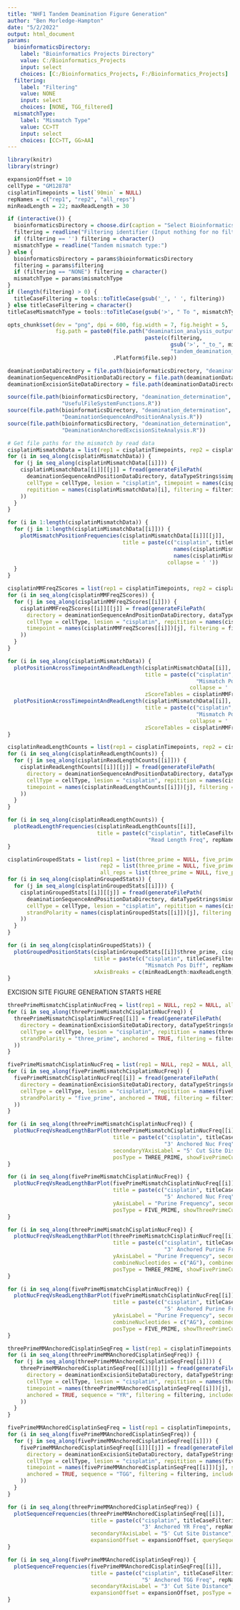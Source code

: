 ```yaml
---
title: "NHF1 Tandem Deamination Figure Generation"
author: "Ben Morledge-Hampton"
date: "5/2/2022"
output: html_document
params:
  bioinformaticsDirectory:
    label: "Bioinformatics Projects Directory"
    value: C:/Bioinformatics_Projects
    input: select
    choices: [C:/Bioinformatics_Projects, F:/Bioinformatics_Projects]
  filtering:
    label: "Filtering"
    value: NONE
    input: select
    choices: [NONE, TGG_filtered]
  mismatchType:
    label: "Mismatch Type"
    value: CC>TT
    input: select
    choices: [CC>TT, GG>AA]
---
```



```r
library(knitr)
library(stringr)

expansionOffset = 10
cellType = "GM12878"
cisplatinTimepoints = list(`90min` = NULL)
repNames = c("rep1", "rep2", "all_reps")
minReadLength = 22; maxReadLength = 30

if (interactive()) {
  bioinformaticsDirectory = choose.dir(caption = "Select Bioinformatics_Projects Directory")
  filtering = readline("Filtering identifier (Input nothing for no filtering):")
  if (filtering == '') filtering = character()
  mismatchType = readline("Tandem mismatch type:")
} else {
  bioinformaticsDirectory = params$bioinformaticsDirectory
  filtering = params$filtering
  if (filtering == "NONE") filtering = character()
  mismatchType = params$mismatchType
}
if (length(filtering) > 0) {
  titleCaseFiltering = tools::toTitleCase(gsub('_', ' ', filtering))
} else titleCaseFiltering = character()
titleCaseMismatchType = tools::toTitleCase(gsub('>', " To ", mismatchType))

opts_chunk$set(dev = "png", dpi = 600, fig.width = 7, fig.height = 5, 
               fig.path = paste0(file.path("deamination_analysis_output",cellType,
                                           paste(c(filtering,
                                                   gsub('>', "_to_", mismatchType),
                                                   "tandem_deamination_figures"), collapse = '_')),
                                 .Platform$file.sep))

deaminationDataDirectory = file.path(bioinformaticsDirectory, "deamination_determination", "data", cellType)
deaminationSequenceAndPositionDataDirectory = file.path(deaminationDataDirectory,"sequence_and_position_analysis")
deaminationExcisionSiteDataDirectory = file.path(deaminationDataDirectory, "excision_site_analysis")
```


```r
source(file.path(bioinformaticsDirectory, "deamination_determination", 'R',
                 "UsefulFileSystemFunctions.R"))
source(file.path(bioinformaticsDirectory, "deamination_determination", 'R',
                 "DeaminationSequenceAndPositionAnalysis.R"))
source(file.path(bioinformaticsDirectory, "deamination_determination", 'R',
                 "DeaminationAnchoredExcisionSiteAnalysis.R"))
```


```r
# Get file paths for the mismatch by read data
cisplatinMismatchData = list(rep1 = cisplatinTimepoints, rep2 = cisplatinTimepoints, all_reps = cisplatinTimepoints)
for (i in seq_along(cisplatinMismatchData)) {
  for (j in seq_along(cisplatinMismatchData[[i]])) {
    cisplatinMismatchData[[i]][[j]] = fread(generateFilePath(
      deaminationSequenceAndPositionDataDirectory, dataTypeStrings$simplifiedMismatches, ".tsv",
      cellType = cellType, lesion = "cisplatin", timepoint = names(cisplatinMismatchData[[i]])[j],
      repitition = names(cisplatinMismatchData)[i], filtering = filtering, includedMismatches = mismatchType
    ))
  }
}
```


```r
for (i in 1:length(cisplatinMismatchData)) {
  for (j in 1:length(cisplatinMismatchData[[i]])) {
    plotMismatchPositionFrequencies(cisplatinMismatchData[[i]][[j]],
                                    title = paste(c("cisplatin", titleCaseFiltering, titleCaseMismatchType,
                                                    names(cisplatinMismatchData)[i], 
                                                    names(cisplatinMismatchData[[i]])[j], "Mismatch Pos"),
                                                  collapse = ' '))
  }
}
```


```r
cisplatinMMFreqZScores = list(rep1 = cisplatinTimepoints, rep2 = cisplatinTimepoints, all_reps = cisplatinTimepoints)
for (i in seq_along(cisplatinMMFreqZScores)) {
  for (j in seq_along(cisplatinMMFreqZScores[[i]])) {
    cisplatinMMFreqZScores[[i]][[j]] = fread(generateFilePath(
      directory = deaminationSequenceAndPositionDataDirectory, dataTypeStrings$mismatchFrequencyZScores, ".tsv",
      cellType = cellType, lesion = "cisplatin", repitition = names(cisplatinMMFreqZScores)[i],
      timepoint = names(cisplatinMMFreqZScores[[i]])[j], filtering = filtering, includedMismatches = mismatchType
    ))
  }
}
```


```r
for (i in seq_along(cisplatinMismatchData)) {
  plotPositionAcrossTimepointAndReadLength(cisplatinMismatchData[[i]],
                                           title = paste(c("cisplatin", titleCaseFiltering, titleCaseMismatchType,
                                                           "Mismatch Pos Freq", repNames[i]),
                                                         collapse = ' '),
                                           zScoreTables = cisplatinMMFreqZScores[[i]])
  plotPositionAcrossTimepointAndReadLength(cisplatinMismatchData[[i]], posType = FIVE_PRIME,
                                           title = paste(c("cisplatin", titleCaseFiltering, titleCaseMismatchType,
                                                           "Mismatch Pos Freq", repNames[i]),
                                                         collapse = ' '),
                                           zScoreTables = cisplatinMMFreqZScores[[i]])
}
```


```r
cisplatinReadLengthCounts = list(rep1 = cisplatinTimepoints, rep2 = cisplatinTimepoints, all_reps = cisplatinTimepoints)
for (i in seq_along(cisplatinReadLengthCounts)) {
  for (j in seq_along(cisplatinReadLengthCounts[[i]])) {
    cisplatinReadLengthCounts[[i]][[j]] = fread(generateFilePath(
      directory = deaminationSequenceAndPositionDataDirectory, dataTypeStrings$readLengthcounts, ".tsv",
      cellType = cellType, lesion = "cisplatin", repitition = names(cisplatinReadLengthCounts)[i],
      timepoint = names(cisplatinReadLengthCounts[[i]])[j], filtering = filtering, includedMismatches = mismatchType
    ))
  }
}
```


```r
for (i in seq_along(cisplatinReadLengthCounts)) {
  plotReadLengthFrequencies(cisplatinReadLengthCounts[[i]],
                            title = paste(c("cisplatin", titleCaseFiltering, titleCaseMismatchType,
                                            "Read Length Freq", repNames[i]), collapse = ' '))
}
```


```r
cisplatinGroupedStats = list(rep1 = list(three_prime = NULL, five_prime = NULL),
                             rep2 = list(three_prime = NULL, five_prime = NULL),
                             all_reps = list(three_prime = NULL, five_prime = NULL))
for (i in seq_along(cisplatinGroupedStats)) {
  for (j in seq_along(cisplatinGroupedStats[[i]])) {
    cisplatinGroupedStats[[i]][[j]] = fread(generateFilePath(
      deaminationSequenceAndPositionDataDirectory, dataTypeStrings$mismatchPositionStats, ".tsv",
      cellType = cellType, lesion = "cisplatin", repitition = names(cisplatinGroupedStats)[i],
      strandPolarity = names(cisplatinGroupedStats[[i]])[j], filtering = filtering, includedMismatches = mismatchType
    ))
  }
}
```


```r
for (i in seq_along(cisplatinGroupedStats)) {
  plotGroupedPositionStats(cisplatinGroupedStats[[i]]$three_prime, cisplatinGroupedStats[[i]]$five_prime, POS_DIFF,
                           title = paste(c("cisplatin", titleCaseFiltering, titleCaseMismatchType,
                                           "Mismatch Pos Diff", repNames[i]), collapse = ' '),
                           xAxisBreaks = c(minReadLength:maxReadLength))
}
```

EXCISION SITE FIGURE GENERATION STARTS HERE

```r
threePrimeMismatchCisplatinNucFreq = list(rep1 = NULL, rep2 = NULL, all_reps = NULL)
for (i in seq_along(threePrimeMismatchCisplatinNucFreq)) {
  threePrimeMismatchCisplatinNucFreq[[i]] = fread(generateFilePath(
    directory = deaminationExcisionSiteDataDirectory, dataTypeStrings$nucleotideFrequencyData, ".tsv",
    cellType = cellType, lesion = "cisplatin", repitition = names(threePrimeMismatchCisplatinNucFreq)[i],
    strandPolarity = "three_prime", anchored = TRUE, filtering = filtering, includedMismatches = mismatchType
  ))
}

fivePrimeMismatchCisplatinNucFreq = list(rep1 = NULL, rep2 = NULL, all_reps = NULL)
for (i in seq_along(fivePrimeMismatchCisplatinNucFreq)) {
  fivePrimeMismatchCisplatinNucFreq[[i]] = fread(generateFilePath(
    directory = deaminationExcisionSiteDataDirectory, dataTypeStrings$nucleotideFrequencyData, ".tsv",
    cellType = cellType, lesion = "cisplatin", repitition = names(fivePrimeMismatchCisplatinNucFreq)[i],
    strandPolarity = "five_prime", anchored = TRUE, filtering = filtering, includedMismatches = mismatchType
  ))
}
```


```r
for (i in seq_along(threePrimeMismatchCisplatinNucFreq)) {
  plotNucFreqVsReadLengthBarPlot(threePrimeMismatchCisplatinNucFreq[[i]], 
                                 title = paste(c("cisplatin", titleCaseFiltering, titleCaseMismatchType,
                                                 "3' Anchored Nuc Freq", repNames[i]), collapse = ' '),
                                 secondaryYAxisLabel = "5' Cut Site Distance",
                                 posType = THREE_PRIME, showFivePrimeCutSite = TRUE, expansionOffset = expansionOffset)
}

for (i in seq_along(fivePrimeMismatchCisplatinNucFreq)) {
  plotNucFreqVsReadLengthBarPlot(fivePrimeMismatchCisplatinNucFreq[[i]], 
                                 title = paste(c("cisplatin", titleCaseFiltering, titleCaseMismatchType,
                                                 "5' Anchored Nuc Freq", repNames[i]), collapse = ' '),
                                 yAxisLabel = "Purine Frequency", secondaryYAxisLabel = "3' Cut Site Distance",
                                 posType = FIVE_PRIME, showThreePrimeCutSite = TRUE, expansionOffset = expansionOffset)
}
```


```r
for (i in seq_along(threePrimeMismatchCisplatinNucFreq)) {
  plotNucFreqVsReadLengthBarPlot(threePrimeMismatchCisplatinNucFreq[[i]], 
                                 title = paste(c("cisplatin", titleCaseFiltering, titleCaseMismatchType,
                                                 "3' Anchored Purine Freq", repNames[i]), collapse = ' '),
                                 yAxisLabel = "Purine Frequency", secondaryYAxisLabel = "5' Cut Site Distance",
                                 combineNucleotides = c("AG"), combinedNames = c("Purine"),
                                 posType = THREE_PRIME, showFivePrimeCutSite = TRUE, expansionOffset = expansionOffset)
}

for (i in seq_along(fivePrimeMismatchCisplatinNucFreq)) {
  plotNucFreqVsReadLengthBarPlot(fivePrimeMismatchCisplatinNucFreq[[i]], 
                                 title = paste(c("cisplatin", titleCaseFiltering, titleCaseMismatchType,
                                                 "5' Anchored Purine Freq", repNames[i]), collapse = ' '),
                                 yAxisLabel = "Purine Frequency", secondaryYAxisLabel = "3' Cut Site Distance",
                                 combineNucleotides = c("AG"), combinedNames = c("Purine"),
                                 posType = FIVE_PRIME, showThreePrimeCutSite = TRUE, expansionOffset = expansionOffset)
}
```


```r
threePrimeMMAnchoredCisplatinSeqFreq = list(rep1 = cisplatinTimepoints, rep2 = cisplatinTimepoints, all_reps = cisplatinTimepoints)
for (i in seq_along(threePrimeMMAnchoredCisplatinSeqFreq)) {
  for (j in seq_along(threePrimeMMAnchoredCisplatinSeqFreq[[i]])) {
    threePrimeMMAnchoredCisplatinSeqFreq[[i]][[j]] = fread(generateFilePath(
      directory = deaminationExcisionSiteDataDirectory, dataTypeStrings$sequenceFrequency, ".tsv",
      cellType = cellType, lesion = "cisplatin", repitition = names(threePrimeMMAnchoredCisplatinSeqFreq)[i],
      timepoint = names(threePrimeMMAnchoredCisplatinSeqFreq[[i]])[j], strandPolarity = "three_prime",
      anchored = TRUE, sequence = "YR", filtering = filtering, includedMismatches = mismatchType
    ))
  }
}

fivePrimeMMAnchoredCisplatinSeqFreq = list(rep1 = cisplatinTimepoints, rep2 = cisplatinTimepoints, all_reps = cisplatinTimepoints)
for (i in seq_along(fivePrimeMMAnchoredCisplatinSeqFreq)) {
  for (j in seq_along(fivePrimeMMAnchoredCisplatinSeqFreq[[i]])) {
    fivePrimeMMAnchoredCisplatinSeqFreq[[i]][[j]] = fread(generateFilePath(
      directory = deaminationExcisionSiteDataDirectory, dataTypeStrings$sequenceFrequency, ".tsv",
      cellType = cellType, lesion = "cisplatin", repitition = names(fivePrimeMMAnchoredCisplatinSeqFreq)[i],
      timepoint = names(fivePrimeMMAnchoredCisplatinSeqFreq[[i]])[j], strandPolarity = "five_prime",
      anchored = TRUE, sequence = "TGG", filtering = filtering, includedMismatches = mismatchType
    ))
  }
}
```


```r
for (i in seq_along(threePrimeMMAnchoredCisplatinSeqFreq)) {
  plotSequenceFrequencies(threePrimeMMAnchoredCisplatinSeqFreq[[i]],
                          title = paste(c("cisplatin", titleCaseFiltering, titleCaseMismatchType,
                                          "3' Anchored YR Freq", repNames[i]), collapse = ' '),
                          secondaryYAxisLabel = "5' Cut Site Distance", showFivePrimeCutSite = TRUE,
                          expansionOffset = expansionOffset, querySequences = c("CG","CA","TG","TA"))
}

for (i in seq_along(fivePrimeMMAnchoredCisplatinSeqFreq)) {
  plotSequenceFrequencies(fivePrimeMMAnchoredCisplatinSeqFreq[[i]],
                          title = paste(c("cisplatin", titleCaseFiltering, titleCaseMismatchType,
                                          "5' Anchored TGG Freq", repNames[i]), collapse = ' '),
                          secondaryYAxisLabel = "3' Cut Site Distance", showThreePrimeCutSite = TRUE,
                          expansionOffset = expansionOffset, posType = FIVE_PRIME, querySequences = c("TGG"))
}
```

